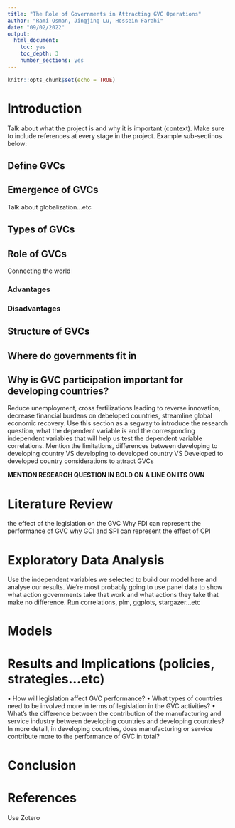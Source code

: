 ```yaml
---
title: "The Role of Governments in Attracting GVC Operations"
author: "Rami Osman, Jingjing Lu, Hossein Farahi"
date: "09/02/2022"
output: 
  html_document: 
    toc: yes
    toc_depth: 3
    number_sections: yes
---
```


```r
knitr::opts_chunk$set(echo = TRUE)
```

# Introduction
Talk about what the project is and why it is important (context). Make sure to include references at every stage in the project. Example sub-sectinos below:

## Define GVCs

## Emergence of GVCs
Talk about globalization...etc

## Types of GVCs

## Role of GVCs
Connecting the world

### Advantages

### Disadvantages

## Structure of GVCs

## Where do governments fit in

## Why is GVC participation important for developing countries?
Reduce unemployment, cross fertilizations leading to reverse innovation, decrease financial burdens on debeloped countries, streamline global economic recovery. Use this section as a segway to introduce the research question, what the dependent variable is and the corresponding independent variables that will help us test the dependent variable correlations. Mention the limitations, differences between developing to developing country VS developing to developed country VS Developed to developed country considerations to attract GVCs

**MENTION RESEARCH QUESTION IN BOLD ON A LINE ON ITS OWN**

# Literature Review
the effect of the legislation on the GVC
Why FDI can represent the performance of GVC
why GCI and SPI can represent the effect of CPI

# Exploratory Data Analysis
Use the independent variables we selected to build our model here and analyse our results. We're most probably going to use panel data to show what action governments take that work and what actions they take that make no difference. Run correlations, plm, ggplots, stargazer...etc

# Models

# Results and Implications (policies, strategies...etc)
•	How will legislation affect GVC performance?
•	What types of countries need to be involved more in terms of legislation in the GVC activities?
•	What's the difference between the contribution of the manufacturing and service industry between developing countries and developing countries? In more detail, in developing countries, does manufacturing or service contribute more to the performance of GVC in total?

# Conclusion

# References
Use Zotero

